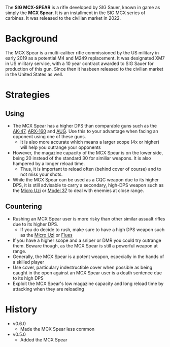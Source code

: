 The **SIG MCX-SPEAR** is a rifle developed by SIG Sauer, known in game as simply the **MCX Spear**. It is an installment in the SIG MCX series of carbines.
It was released to the civilian market in 2022.

# Background

The MCX Spear is a multi-caliber rifle commissioned by the US military in early 2019 as a potential M4 and M249 replacement. It was designated XM7 in
US military service, with a 10 year contract awarded to SIG Sauer for production of this gun. Since then it hasbeen released to the civilian market
in the United States as well.

# Strategies

## Using

- The MCX Spear has a higher DPS than comparable guns such as the [AK-47](/weapons/guns/ak47), [ARX-160](/weapons/guns/arx160) and [AUG](/weapons/guns/aug).
  Use this to your advantage when facing an opponent using one of these guns.
  - It is also more accurate which means a larger scope (4x or higher) will help you outrange your opponents
- However, the magazine capacity of the MCX Spear is on the lower side, being 20 instead of the standard 30 for similiar weapons. It is also hampered by a
  longer reload time.
  - Thus, it is important to reload often (behind cover of course) and to not miss your shots.
- While the MCX Spear can be used as a CQC weapon due to its higher DPS, it is still advisable to carry a secondary, high-DPS
  weapon such as the [Micro Uzi](/weapons/guns/micro_uzi) or [Model 37](/weapons/guns/model_37) to deal with enemies at close range.

## Countering

- Rushing an MCX Spear user is more risky than other similar assualt rifles due to its higher DPS.
  - If you do decide to rush, make sure to have a high DPS weapon such as the [Micro Uzi](/weapons/guns/micro_uzi) or [Flues](/weapons/guns/flues)
- If you have a higher scope and a sniper or DMR you could try outrange them. Beware though, as the MCX Spear is still a powerful weapon at range.
- Generally, the MCX Spear is a potent weapon, especially in the hands of a skilled player
- Use cover, particulary indestructible cover when possible as being caught in the open against an MCX Spear user is a death sentence due to its high DPS
- Exploit the MCX Spear's low magazine capacity and long reload time by attacking when they are reloading

# History
- v0.6.0
  - Made the MCX Spear less common
- v0.5.0
  - Added the MCX Spear